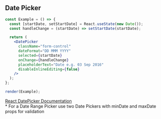 
## Date Picker

```jsx live=true
const Example = () => {
  const [startDate, setStartDate] = React.useState(new Date());
  const handleChange = (startDate) => setStartDate(startDate);

  return (
    <DatePicker
      className="form-control"
      dateFormat="DD MMM YYYY"
      selected={startDate}
      onChange={handleChange}
      placeholderText="Date e.g. 03 Sep 2016"
      disableInlineEditing={false}
    />
  );
};

render(Example);
```

<DesignNotes>
  <div>
    <a href="https://github.com/Hacker0x01/react-datepicker">React DatePicker Documentation</a>
  </div>
  * For a Date Range Picker use two Date Pickers with minDate and maxDate props for validation
</DesignNotes>
<Props componentName="DatePicker" />
